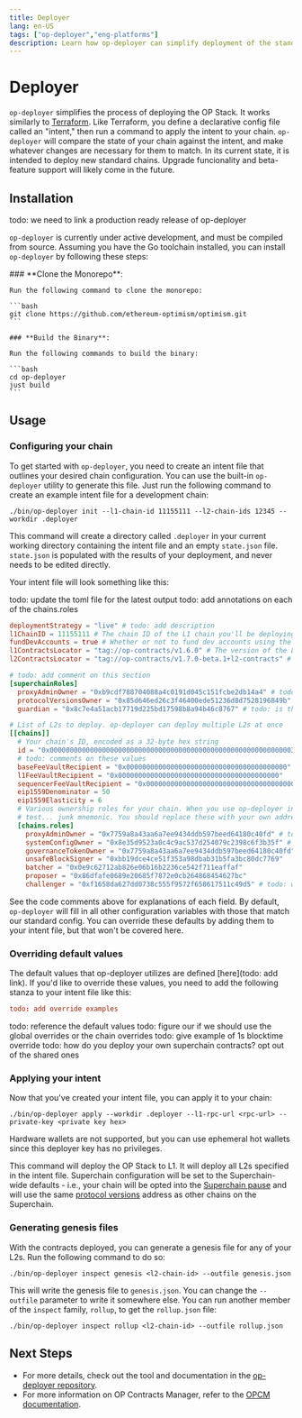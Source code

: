 ```yaml
---
title: Deployer
lang: en-US
tags: ["op-deployer","eng-platforms"]
description: Learn how op-deployer can simplify deployment of the standard OP Stack.
---
```



# Deployer

`op-deployer` simplifies the process of deploying the OP Stack. It works similarly to [Terraform](https://www.terraform.io). Like Terraform, you define a declarative config file called an "intent," then run a command to apply the intent to your chain. `op-deployer` will compare the state of your chain against the intent, and make whatever changes are necessary for them to match. In its current state, it is intended to deploy new standard chains. Upgrade funcionality and beta-feature support will likely come in the future.

## Installation

todo: we need to link a production ready release of op-deployer

`op-deployer` is currently under active development, and must be compiled from source. Assuming you have the Go
toolchain installed, you can install `op-deployer` by following these steps:

<Steps>
    ### **Clone the Monorepo**:

    Run the following command to clone the monorepo:

    ```bash
    git clone https://github.com/ethereum-optimism/optimism.git
    ```

    ### **Build the Binary**:

    Run the following commands to build the binary:

    ```bash
    cd op-deployer
    just build
    ```
</Steps>

## Usage

### Configuring your chain

To get started with `op-deployer`, you need to create an intent file that outlines your desired chain configuration. You can use the built-in `op-deployer` utility to generate this file. Just run the following command to create an example intent file for a development chain:

```
./bin/op-deployer init --l1-chain-id 11155111 --l2-chain-ids 12345 --workdir .deployer
```

This command will create a directory called `.deployer` in your current working directory containing the intent file
and an empty `state.json` file. `state.json` is populated with the results of your deployment, and never needs to
be edited directly.

Your intent file will look something like this:

todo: update the toml file for the latest output
todo: add annotations on each of the chains.roles

```toml
deploymentStrategy = "live" # todo: add description
l1ChainID = 11155111 # The chain ID of the L1 chain you'll be deploying to
fundDevAccounts = true # Whether or not to fund dev accounts using the test... junk mnemonic on L2.
l1ContractsLocator = "tag://op-contracts/v1.6.0" # The version of the L1 smart contracts to deploy.
l2ContractsLocator = "tag://op-contracts/v1.7.0-beta.1+l2-contracts" # The version of the L2 smart contracts to encode into genesis

# todo: add comment on this section
[superchainRoles]
  proxyAdminOwner = "0xb9cdf788704088a4c0191d045c151fcbe2db14a4" # todo: whose address is this?
  protocolVersionsOwner = "0x85d646ed26c3f46400ede51236d8d7528196849b" # todo: add comment
  guardian = "0x8c7e4a51acb17719d225bd17598b8a94b46c8767" # todo: is this the guardian on the superchain config contract?

# List of L2s to deploy. op-deployer can deploy multiple L2s at once
[[chains]]
  # Your chain's ID, encoded as a 32-byte hex string
  id = "0x0000000000000000000000000000000000000000000000000000000000003039"
  # todo: comments on these values 
  baseFeeVaultRecipient = "0x0000000000000000000000000000000000000000"
  l1FeeVaultRecipient = "0x0000000000000000000000000000000000000000"
  sequencerFeeVaultRecipient = "0x0000000000000000000000000000000000000000"
  eip1559Denominator = 50
  eip1559Elasticity = 6
  # Various ownership roles for your chain. When you use op-deployer init, these roles are generated using the
  # test... junk mnemonic. You should replace these with your own addresses for production chains.
  [chains.roles]
    proxyAdminOwner = "0x7759a8a43aa6a7ee9434ddb597beed64180c40fd" # todo: highlight the difference between this and the one in the [superchainRoles]
    systemConfigOwner = "0x8e35d9523a0c4c9ac537d254079c2398c6f3b35f" # todo: mention that the chain operator should retain this role for system behavior modifications
    governanceTokenOwner = "0x7759a8a43aa6a7ee9434ddb597beed64180c40fd" # todo: what guidance should we have on this
    unsafeBlockSigner = "0xbb19dce4ce51f353a98dbab31b5fa3bc80dc7769"
    batcher = "0x0e9c62712ab826e06b16b2236ce542f711eaffaf"
    proposer = "0x86dfafe0689e20685f7872e0cb264868454627bc"
    challenger = "0xf1658da627dd0738c555f9572f658617511c49d5" # todo: what address should this be?
```

See the code comments above for explanations of each field. By default, `op-deployer` will fill in all other configuration variables
with those that match our standard config. You can override these defaults by adding them to your intent file, but
that won't be covered here.

### Overriding default values

The default values that op-deployer utilizes are defined [here](todo: add link). If you'd like to override these values, you need to add the following stanza to your intent file like this:

```toml
todo: add override examples
```

todo: reference the default values 
todo: figure our if we should use the global overrides or the chain overrides
todo: give example of 1s blocktime override
todo: how do you deploy your own superchain contracts? opt out of the shared ones

### Applying your intent

Now that you've created your intent file, you can apply it to your chain:

```
./bin/op-deployer apply --workdir .deployer --l1-rpc-url <rpc-url> --private-key <private key hex>
```

Hardware wallets are not supported, but you can use ephemeral hot wallets since this deployer key has no privileges.

This command will deploy the OP Stack to L1. It will deploy all L2s specified in the intent file. Superchain
configuration will be set to the Superchain-wide defaults - i.e., your chain will be opted into the [Superchain pause](https://specs.optimism.io/protocol/superchain-configuration.html#pausability)
and will use the same [protocol versions](https://github.com/ethereum-optimism/specs/blob/main/specs/protocol/superchain-upgrades.md)
address as other chains on the Superchain.

### Generating genesis files

With the contracts deployed, you can generate a genesis file for any of your L2s. Run the following command to do so:

```
./bin/op-deployer inspect genesis <l2-chain-id> --outfile genesis.json
```

This will write the genesis file to `genesis.json`. You can change the `--outfile` parameter to write it somewhere
else. You can run another member of the `inspect` family, `rollup`, to get the `rollup.json` file:

```
./bin/op-deployer inspect rollup <l2-chain-id> --outfile rollup.json
```

## Next Steps

*   For more details, check out the tool and documentation in the [op-deployer repository](https://github.com/ethereum-optimism/optimism/tree/develop/op-deployer/cmd/op-deployer).
*   For more information on OP Contracts Manager, refer to the [OPCM documentation](/stack/opcm).
